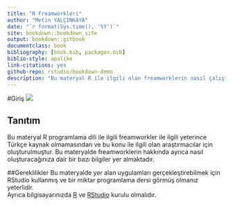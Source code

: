 --- 
title: "R Freamworkleri"
author: "Metin YALÇINKAYA"
date: "`r format(Sys.time(), '%Y')`"
site: bookdown::bookdown_site
output: bookdown::gitbook
documentclass: book
bibliography: [book.bib, packages.bib]
biblio-style: apalike
link-citations: yes
github-repo: rstudio/bookdown-demo
description: "Bu materyal R ile ilgili olan freamworklerin nasıl çalıştığına dair yetersiz Türkçe kaynaklara çözüm olması için konuların genel ve temel olarak aktarılmaya çalışılmıştır."
---
#Giriş
![](resim0.png)

## Tanıtım

Bu materyal R programlama dili ile ilgili freamworkler ile ilgili yeterince Türkçe kaynak olmamasından ve bu konu ile ilgili olan araştırmacılar için oluşturulmuştur.
Bu materyalde freamworklerin hakkında ayrıca nasıl oluşturacağınıza dair bir bazı bilgiler yer almaktadır.

##Gereklilikler
Bu materyalde yer alan uygulamları gerçekleştirebilmek için RStudio kullanmış ve bir miktar programlama dersi görmüş olmanız yeterlidir.  
Ayrıca bilgisayarınızda [R](https://www.r-project.org/) ve [RStudio](https://www.rstudio.com/) kurulu olmalıdır.

